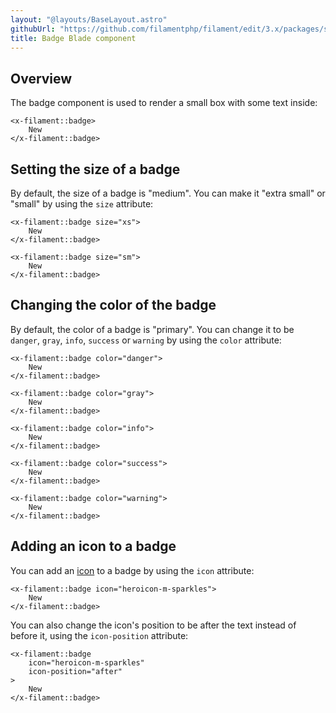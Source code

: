 ```yaml
---
layout: "@layouts/BaseLayout.astro"
githubUrl: "https://github.com/filamentphp/filament/edit/3.x/packages/support/docs/09-blade-components/02-badge.md"
title: Badge Blade component
---
```


## Overview

The badge component is used to render a small box with some text inside:

```blade
<x-filament::badge>
    New
</x-filament::badge>
```

## Setting the size of a badge

By default, the size of a badge is "medium". You can make it "extra small" or "small" by using the `size` attribute:

```blade
<x-filament::badge size="xs">
    New
</x-filament::badge>

<x-filament::badge size="sm">
    New
</x-filament::badge>
```

## Changing the color of the badge

By default, the color of a badge is "primary". You can change it to be `danger`, `gray`, `info`, `success` or `warning` by using the `color` attribute:

```blade
<x-filament::badge color="danger">
    New
</x-filament::badge>

<x-filament::badge color="gray">
    New
</x-filament::badge>

<x-filament::badge color="info">
    New
</x-filament::badge>

<x-filament::badge color="success">
    New
</x-filament::badge>

<x-filament::badge color="warning">
    New
</x-filament::badge>
```

## Adding an icon to a badge

You can add an [icon](https://blade-ui-kit.com/blade-icons?set=1#search) to a badge by using the `icon` attribute:

```blade
<x-filament::badge icon="heroicon-m-sparkles">
    New
</x-filament::badge>
```

You can also change the icon's position to be after the text instead of before it, using the `icon-position` attribute:

```blade
<x-filament::badge
    icon="heroicon-m-sparkles"
    icon-position="after"
>
    New
</x-filament::badge>
```
